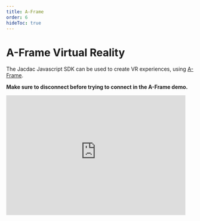 ```yaml
---
title: A-Frame
order: 6
hideToc: true
---
```


# A-Frame Virtual Reality

The Jacdac Javascript SDK can be used to create VR experiences, using [A-Frame](https://aframe.io/).

**Make sure to disconnect before trying to connect in the A-Frame demo.**

<iframe
    src="https://jacdac-aframe-demo.glitch.me"
    style="border: none;"
    width="480"
    height="320"
    allow="usb;serial;bluetooth;vr"
    allowfullscreen
/>

The following snippet is a possible use of Jacdac in a VR setting.
The radius of the sphere is controlled by any potentiometer module.

```typescript
// make sure all sensors are streaming data
bus.streaming = true

// aframe object
const sphere = document.getElementById("sphere");

// using an animation frame to query sensor and update DOM
function step() {
  // collect all sensor info into a simple object data structure
  const sensors = jacdac.snapshotSensors(bus)
  // grab the first reading on potentiometer
  // !! reading might be undefined if missing !!
  const pos = sensors.potentiometer[0] || 0
  // a-frame magic
  sphere.setAttribute("radius", 0.5 + pos)
  // keep animating
  window.requestAnimationFrame(step);
}
window.requestAnimationFrame(step);
```

The HTML of the A-Frame starter has been slightly modified to import the Jacdac SDK

```html
<script src="https://unpkg.com/jacdac-ts/dist/jacdac.umd.js"></script>
```

and display a connect button. Connection to a physical device needs to be started from a user interaction like a button click.

```html
<button
    id="connectbtn"
    style="position:absolute; left: 1rem; top: 1rem; z-index:1000;"
>
    jacdac connect
</button>
```

-   [Remix the starter project](https://glitch.com/edit/#!/jacdac-aframe-demo)
